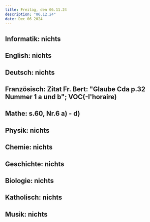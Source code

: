 ```yaml
---
title: Freitag, den 06.11.24
description: "06.12.24"
date: Dec 06 2024
---
```


## Informatik: nichts
## English: nichts
## Deutsch: nichts
## Französisch: Zitat Fr. Bert: "Glaube Cda p.32 Nummer 1 a und b"; VOC(-l'horaire)
## Mathe: s.60, Nr.6 a) - d)
## Physik: nichts
## Chemie: nichts
## Geschichte: nichts
## Biologie: nichts
## Katholisch: nichts
## Musik: nichts